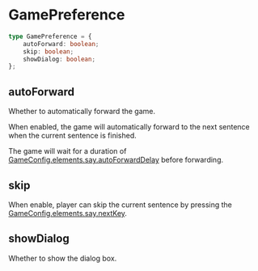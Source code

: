 # GamePreference

```typescript
type GamePreference = {
    autoForward: boolean;
    skip: boolean;
    showDialog: boolean;
};
```

## autoForward

Whether to automatically forward the game.

When enabled, the game will automatically forward to the next sentence when the current sentence is finished.

The game will wait for a duration of [GameConfig.elements.say.autoForwardDelay](./GameConfig#autoForwardDelay) before forwarding.

## skip

When enable, player can skip the current sentence by pressing the [GameConfig.elements.say.nextKey](./GameConfig#nextKey).

## showDialog

Whether to show the dialog box. 
